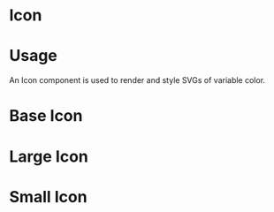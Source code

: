 
<Meta title="Design System|Icons" component={Icon} />

# Icon

# Usage

An Icon component is used to render and style SVGs of variable color.

# Base Icon

<Preview>
  <Story name="Icon-base">
    <Icon iconColor="black">
      <HeartFilled />
    </Icon>
  </Story>
</Preview>

# Large Icon

<Preview>
  <Story name="Icon-large">
    <Icon iconColor="black" variants={['large']}>
      <HeartFilled />
    </Icon>
  </Story>
</Preview>

# Small Icon

<Preview>
  <Story name="Icon-small">
    <Icon iconColor="black" variants={['small']}>
      <HeartFilled />
    </Icon>
  </Story>
</Preview>
